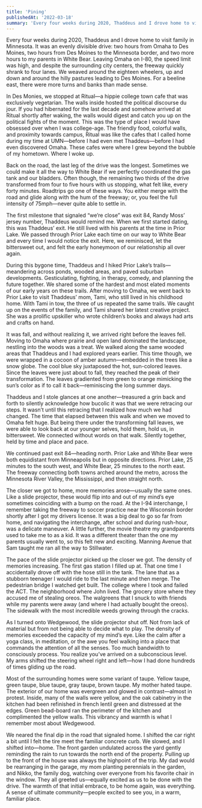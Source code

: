 ```yaml
---
title: 'Pining'
publishedAt: '2022-03-18'
summary: 'Every four weeks during 2020, Thaddeus and I drove home to visit family in Minnesota.'
---
```


Every four weeks during 2020, Thaddeus and I drove home to visit family in Minnesota. It was an evenly divisible drive: two hours from Omaha to Des Moines, two hours from Des Moines to the Minnesota border, and two more hours to my parents in White Bear. Leaving Omaha on I-80, the speed limit was high, and despite the surrounding city centers, the freeway quickly shrank to four lanes. We weaved around the eighteen wheelers, up and down and around the hilly pastures leading to Des Moines. For a beeline east, there were more turns and banks than made sense.

In Des Monies, we stopped at Ritual—a hippie college town cafe that was exclusively vegetarian. The walls inside hosted the political discourse du jour. If you had hibernated for the last decade and somehow arrived at Ritual shortly after waking, the walls would digest and catch you up on the political fights of the moment. This was the type of place I would have obsessed over when I was college-age. The friendly food, colorful walls, and proximity towards campus, Ritual was like the cafes that I called home during my time at UMN—before I had even met Thaddeus—before I had even discovered Omaha. These cafes were where I grew beyond the bubble of my hometown. Where I woke up.

Back on the road, the last leg of the drive was the longest. Sometimes we could make it all the way to White Bear if we perfectly coordinated the gas tank and our bladders. Often though, the remaining two thirds of the drive transformed from four to five hours with us stopping, what felt like, every forty minutes. Roadtrips go one of these ways. You either merge with the road and glide along with the hum of the freeway; or, you feel the full intensity of 75mph—never quite able to settle in.

The first milestone that signaled “we’re close” was exit 84, Randy Moss’ jersey number, Thaddeus would remind me. When we first started dating, this was Thaddeus’ exit. He still lived with his parents at the time in Prior Lake. We passed through Prior Lake each time on our way to White Bear and every time I would notice the exit. Here, we reminisced, let the bittersweet out, and felt the early honeymoon of our relationship all over again.

During this bygone time, Thaddeus and I hiked Prior Lake’s trails—meandering across ponds, wooded areas, and paved suburban developments. Gesticulating, fighting, in therapy, comedy, and planning the future together. We shared some of the hardest and most elated moments of our early years on these trails. After moving to Omaha, we went back to Prior Lake to visit Thaddeus’ mom, Tami, who still lived in his childhood home. With Tami in tow, the three of us repeated the same trails. We caught up on the events of the family, and Tami shared her latest creative project. She was a prolific upskiller who wrote children’s books and always had arts and crafts on hand.

It was fall, and without realizing it, we arrived right before the leaves fell. Moving to Omaha where prairie and open land dominated the landscape, nestling into the woods was a treat. We walked along the same wooded areas that Thaddeus and I had explored years earlier. This time though, we were wrapped in a cocoon of amber autumn—embedded in the trees like a snow globe. The cool blue sky juxtaposed the hot, sun-colored leaves. Since the leaves were just about to fall, they reached the peak of their transformation. The leaves gradiented from green to orange mimicking the sun’s color as if to call it back—reminiscing the long summer days.

Thaddeus and I stole glances at one another—treasured a grin back and forth to silently acknowledge how bucolic it was that we were retracing our steps. It wasn’t until this retracing that I realized how much we had changed. The time that elapsed between this walk and when we moved to Omaha felt huge. But being there under the transforming fall leaves, we were able to look back at our younger selves, hold them, hold us, in bittersweet. We connected without words on that walk. Silently together, held by time and place and pace.

We continued past exit 84—heading north. Prior Lake and White Bear were both equidistant from Minneapolis but in opposite directions. Prior Lake, 25 minutes to the south west, and White Bear, 25 minutes to the north east. The freeway connecting both towns arched around the metro, across the Minnesota River Valley, the Mississippi, and then straight north.

The closer we got to home, more memories arose—usually the same ones. Like a slide projector, these would flip into and out of my mind’s eye sometimes coinciding with a bump on the road. At the I-94 interchange, I remember taking the freeway to soccer practice near the Wisconsin border shortly after I got my drivers license. It was a big deal to go so far from home, and navigating the interchange, after school and during rush-hour, was a delicate maneuver. A little further, the movie theatre my grandparents used to take me to as a kid. It was a different theater than the one my parents usually went to, so this felt new and exciting. Manning Avenue that Sam taught me ran all the way to Stillwater.

The pace of the slide projector picked up the closer we got. The density of memories increasing. The first gas station I filled up at. That one time I accidentally drove off with the hose still in the tank. The lane that as a stubborn teenager I would ride to the last minute and then merge. The pedestrian bridge I watched get built. The college where I took and failed the ACT. The neighborhood where John lived. The grocery store where they accused me of stealing oreos. The walgreens that I snuck to with friends while my parents were away (and where I had actually bought the oreos). The sidewalk with the most incredible weeds growing through the cracks.

As I turned onto Wedgewood, the slide projector shut off. Not from lack of material but from not being able to decide what to play. The density of memories exceeded the capacity of my mind’s eye. Like the calm after a yoga class, in meditation, or the awe you feel walking into a place that commands the attention of all the senses. Too much bandwidth to consciously process. You realize you’ve arrived on a subconscious level. My arms shifted the steering wheel right and left—how I had done hundreds of times gliding up the road.

Most of the surrounding homes were some variant of taupe. Yellow taupe, green taupe, blue taupe, gray taupe, brown taupe. My mother hated taupe. The exterior of our home was evergreen and glowed in contrast—almost in protest. Inside, many of the walls were yellow, and the oak cabinetry in the kitchen had been refinished in french lentil green and distressed at the edges. Green bead-board ran the perimeter of the kitchen and complimented the yellow walls. This vibrancy and warmth is what I remember most about Wedgewood.

We neared the final dip in the road that signaled home. I shifted the car right a bit until I felt the tire meet the familiar concrete curb. We slowed, and I shifted into—home. The front garden undulated across the yard gently reminding the rain to run towards the north end of the property. Pulling up to the front of the house was always the highpoint of the trip. My dad would be rearranging in the garage, my mom planting perennials in the garden, and Nikko, the family dog, watching over everyone from his favorite chair in the window. They all greeted us—equally excited as us to be done with the drive. The warmth of that initial embrace, to be home again, was everything. A sense of ultimate community—people excited to see you, in a warm, familiar place.